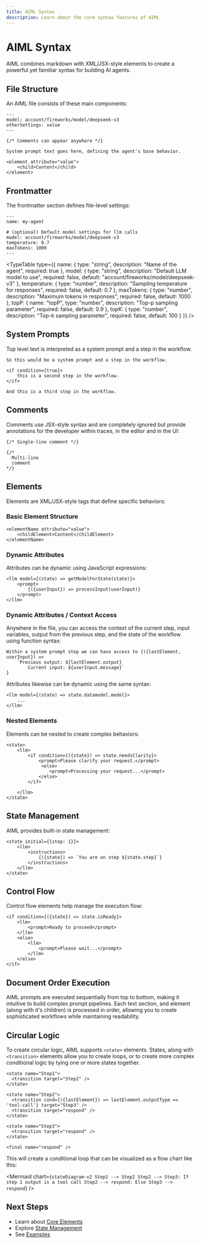 ```yaml
---
title: AIML Syntax
description: Learn about the core syntax features of AIML
---
```


# AIML Syntax

AIML combines markdown with XML/JSX-style elements to create a powerful yet familiar syntax for building AI agents.

## File Structure

An AIML file consists of these main components:

```mdx
---
model: account/fireworks/model/deepseek-v3
otherSettings: value
---

{/* Comments can appear anywhere */}

System prompt text goes here, defining the agent's base behavior.

<element attribute="value">
    <child>Content</child>
</element>
```

## Frontmatter

The frontmatter section defines file-level settings:

```mdx
---
name: my-agent

# (optional) Default model settings for llm calls
model: account/fireworks/model/deepseek-v3
temperature: 0.7
maxTokens: 1000
---
```

<TypeTable type={{
    name: {
      type: "string",
      description: "Name of the agent",
      required: true
    },
    model: {
      type: "string",
      description: "Default LLM model to use",
      required: false,
      default: "account/fireworks/model/deepseek-v3"
    },
    temperature: {
      type: "number",
      description: "Sampling temperature for responses",
      required: false,
      default: 0.7
    },
    maxTokens: {
      type: "number",
      description: "Maximum tokens in responses",
      required: false,
      default: 1000
    },
    topP: {
      name: "topP",
      type: "number",
      description: "Top-p sampling parameter",
      required: false,
      default: 0.9
    },
    topK: {
      type: "number",
      description: "Top-k sampling parameter",
      required: false,
      default: 100
    }
  }} />

## System Prompts

Top level text is interpreted as a system prompt and a step in the workflow.

```mdx
So this would be a system prompt and a step in the workflow.

<if condition={true}>
    this is a second step in the workflow.
</if>

And this is a third step in the workflow.
```

## Comments

Comments use JSX-style syntax and are completely ignored but provide annotations for the developer within traces, in the editor and in the UI:

```mdx
{/* Single-line comment */}

{/* 
  Multi-line
  comment
*/}
```

## Elements

Elements are XML/JSX-style tags that define specific behaviors:

### Basic Element Structure

```mdx
<elementName attribute="value">
    <childElement>Content</childElement>
</elementName>
```

### Dynamic Attributes

Attributes can be dynamic using JavaScript expressions:

```mdx
<llm model={(state) => getModelForState(state)}>
    <prompt>
        {({userInput}) => processInput(userInput)}
    </prompt>
</llm>
```

### Dynamic Attributes / Context Access

Anywhere in the file, you can access the context of the current step, input variables, output from the previous step, and the state of the workflow using function syntax:

```mdx
Within a system prompt step we can have access to {({lastElement, userInput}) => 
    `Previous output: ${lastElement.output}
        Current input: ${userInput.message}`
}
```

Attributes likewise can be dynamic using the same syntax:

```mdx
<llm model={(state) => state.datamodel.model}>
    ...
</llm>
```

### Nested Elements

Elements can be nested to create complex behaviors:

```mdx
<state>
    <llm>
        <if condition={({state}) => state.needsClarity}>
            <prompt>Please clarify your request.</prompt>
             <else>
                <prompt>Processing your request...</prompt>
            </else>
        </if>
       
    </llm>
</state>
```

## State Management

AIML provides built-in state management:

```mdx
<state initial={{step: 1}}>
    <llm>
        <instructions>
            {({state}) => `You are on step ${state.step}`}
        </instructions>
    </llm>
</state>
```

## Control Flow

Control flow elements help manage the execution flow:

```mdx
<if condition={({state}) => state.isReady}>
    <llm>
        <prompt>Ready to proceed</prompt>
    </llm>
    <else>
        <llm>
            <prompt>Please wait...</prompt>
        </llm>
    </else>
</if>

```

## Document Order Execution

AIML prompts are executed sequentially from top to bottom, making it intuitive to build complex prompt pipelines. Each text section, and element (along with it's children) is processed in order, allowing you to create sophisticated workflows while maintaining readability.

## Circular Logic

To create circular logic, AIML supports `<state>` elements. States, along with `<transition>` elements allow you to create loops, or to create more complex conditional logic by tying one or more states together.

```mdx
<state name="Step1">
  <transition target="Step2" />
</state>

<state name="Step2">
  <transition cond={({lastElement}) => lastElement.outputType == 'tool-call'} target="Step3" />
  <transition target="respond" />
</state>

<state name="Step3">
  <transition target="respond" />
</state>

<final name="respond" />
```

This will create a conditional loop that can be visualized as a flow chart like this:

<Mermaid
  chart={`
stateDiagram-v2
    Step1 --> Step2
    Step2 --> Step3: If step 1 output is a tool call
    Step2 --> respond: Else
    Step3 --> respond
`} />



## Next Steps

- Learn about [Core Elements](../elements/index)
- Explore [State Management](../advanced/state-management)
- See [Examples](../examples/index)
